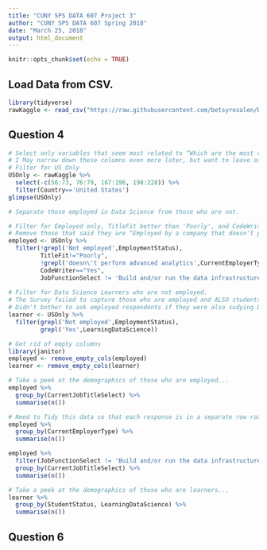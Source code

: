 ```yaml
---
title: "CUNY SPS DATA 607 Project 3"
author: "CUNY SPS DATA 607 Spring 2018"
date: "March 25, 2018"
output: html_document
---
```


```r
knitr::opts_chunk$set(echo = TRUE)
```

## Load Data from CSV.

```r
library(tidyverse)
rawKaggle <- read_csv("https://raw.githubusercontent.com/betsyrosalen/DATA_607_Project_3/master/rawdata/multipleChoiceResponses.csv")
```

## Question 4

```r
# Select only variables that seem most related to “Which are the most valued data science skills?”
# I May narrow down these columns even more later, but want to leave as much as possible for now
# Filter for US Only
USOnly <- rawKaggle %>%
  select(-c(56:73, 76:79, 167:196, 198:228)) %>%
  filter(Country=='United States')
glimpse(USOnly)
```


```r
# Separate those employed in Data Science from those who are not.

# Filter for Employed only, TitleFit better than 'Poorly', and CodeWriters only
# Remove those that said they are "Employed by a company that doesn't perform advanced analytics"
employed <- USOnly %>%
  filter(!grepl('Not employed',EmploymentStatus), 
         TitleFit!="Poorly",
         !grepl('doesn\'t perform advanced analytics',CurrentEmployerType),
         CodeWriter=="Yes",
         JobFunctionSelect != 'Build and/or run the data infrastructure')
  
# Filter for Data Science Learners who are not employed.  
# The Survey failed to capture those who are employed and ALSO students or learners!!!  
# Didn't bother to ask employed respondents if they were also sudying Data Science.
learner <- USOnly %>%
  filter(grepl('Not employed',EmploymentStatus),
         grepl('Yes',LearningDataScience))

# Get rid of empty columns 
library(janitor)
employed <- remove_empty_cols(employed)
learner <- remove_empty_cols(learner)
```

```r
# Take a peek at the demographics of those who are employed...
employed %>% 
  group_by(CurrentJobTitleSelect) %>%
  summarise(n())

# Need to Tidy this data so that each response is in a separate row rather than all in one
employed %>% 
  group_by(CurrentEmployerType) %>%
  summarise(n())

employed %>% 
  filter(JobFunctionSelect != 'Build and/or run the data infrastructure that your business uses for storing, analyzing, and operationalizing data') %>%
  group_by(CurrentJobTitleSelect) %>%
  summarise(n())
```

```r
# Take a peek at the demographics of those who are learners...
learner %>% 
  group_by(StudentStatus, LearningDataScience) %>%
  summarise(n())
```



## Question 6 

